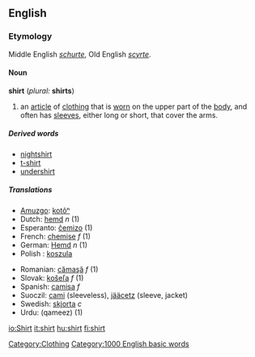 {{wikipedia}}
==English==
===Etymology===
Middle English ''[[schurte]]'', Old English ''[[scyrte]]''.

====Noun====
'''shirt''' (''plural:'' '''shirts''')

#an [[article]] of [[clothing]] that is [[wear|worn]] on the upper part of the [[body]], and often has [[sleeve]]s, either long or short, that cover the arms.

=====Derived words=====
*[[nightshirt]]
*[[t-shirt]]
*[[undershirt]]

=====Translations=====
{{top}}
*[[Amuzgo]]: [[kotôⁿ]]
*Dutch: [[hemd]] ''n'' (1)
*Esperanto: [[ĉemizo]] (1)
*French: [[chemise]] ''f'' (1)
*German: [[Hemd]] ''n'' (1)
*Polish : [[koszula]]
{{mid}}
*Romanian: [[cămaşă]] ''f'' (1)
*Slovak: [[košeľa]] ''f'' (1)
*Spanish: [[camisa]] ''f''
*Suoczil: [[cami]] (sleeveless), [[jääcetz]] (sleeve, jacket)
*Swedish: [[skjorta]] ''c''
*Urdu: (qameez) (1)
{{bottom}}

[[Category:Clothing]]
[[Category:1000 English basic words]]

[[io:Shirt]]
[[it:shirt]]
[[hu:shirt]]
[[fi:shirt]]